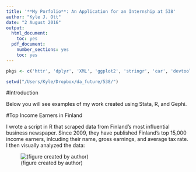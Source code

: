 ```yaml
---
title: '**My Porfolio**: An Application for an Internship at 538'
author: "Kyle J. Ott"
date: "2 August 2016"
output:
  html_document:
    toc: yes
  pdf_document:
    number_sections: yes
    toc: yes
---
```

```r
pkgs <- c('httr', 'dplyr', 'XML', 'ggplot2', 'stringr', 'car', 'devtools', 'rsdmx', 'stargazer', 'knitr', 'CausalImpact', 'tidyr', 'reshape2', 'sandwich', 'lmtest', 'plm')

setwd("/Users/Kyle/Dropbox/da_future/538/")
```

\pagebreak

#Introduction

Below you will see examples of my work created using Stata, R, and Gephi.

#Top Income Earners in Finland

I wrote a script in R that scraped data from Finland's most influential business newspaper. Since 2009, they have published Finland's top 15,000 income earners, inlcuding their name, gross earnings, and average tax rate. I then visually analyzed the data:


![(figure created by author)](fin3.png)






